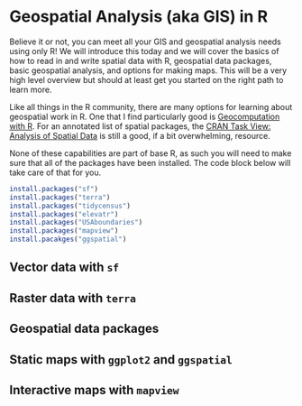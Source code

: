 
# Geospatial Analysis (aka GIS) in R

Believe it or not, you can meet all your GIS and geospatial analysis needs using only R! We will introduce this today and we will cover the basics of how to read in and write spatial data with R, geospatial data packages, basic geospatial analysis, and options for making maps.  This will be a very high level overview but should at least get you started on the right path to learn more.

Like all things in the R community, there are many options for learning about geospatial work in R.  One that I find particularly good is [Geocomputation with R](https://r.geocompx.org/index.html).  For an annotated list of spatial packages, the [CRAN Task View: Analysis of Spatial Data](https://cran.r-project.org/web/views/Spatial.html) is still a good, if a bit overwhelming, resource.

None of these capabilities are part of base R, as such you will need to make sure that all of the packages have been installed.  The code block below will take care of that for you.

```r
install.packages("sf")
install.packages("terra")
install.packages("tidycensus")
install.packages("elevatr")
install.packages("USAboundaries")
install.packages("mapview")
install.pacakges("ggspatial")
```

## Vector data with `sf`

## Raster data with `terra`

## Geospatial data packages

## Static maps with `ggplot2` and `ggspatial`

## Interactive maps with `mapview`